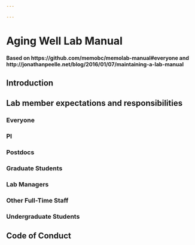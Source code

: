 ```yaml
---

---
```

# Aging Well Lab Manual
#### Based on https://github.com/memobc/memolab-manual#everyone and http://jonathanpeelle.net/blog/2016/01/07/maintaining-a-lab-manual 

## Introduction

## Lab member expectations and responsibilities
### Everyone
### PI
### Postdocs
### Graduate Students
### Lab Managers
### Other Full-Time Staff
### Undergraduate Students

## Code of Conduct


